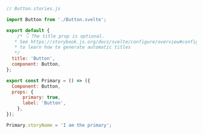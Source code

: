 ```js
// Button.stories.js

import Button from './Button.svelte';

export default {
    /* 👇 The title prop is optional.
   * See https://storybook.js.org/docs/svelte/configure/overview#configure-story-loading
   * to learn how to generate automatic titles
   */
  title: 'Button',
  component: Button,
};

export const Primary = () => ({
  Component: Button,
  props: {
      primary: true,
      label: 'Button',
    },
});

Primary.storyName = 'I am the primary';
```